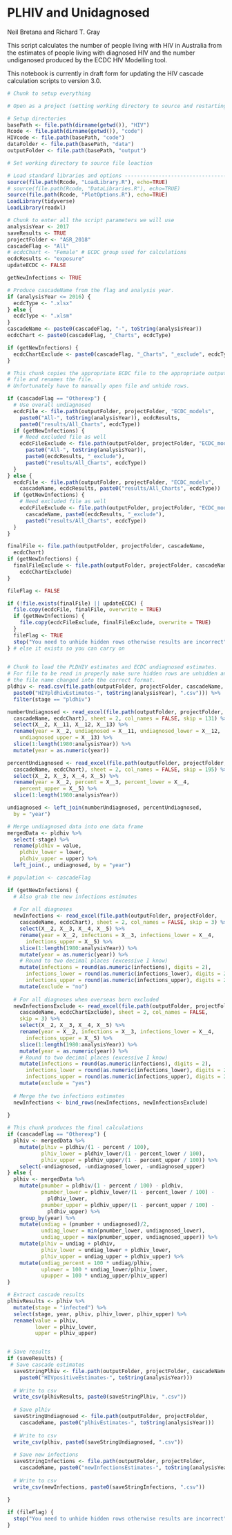 PLHIV and Unidagnosed
=====================

Neil Bretana and Richard T. Gray

This script calculates the number of people living with HIV in
Australia from the estimates of people living with diagnosed HIV and
the number undiganosed produced by the ECDC HIV Modelling tool. 

This notebook is currently in draft form for updating the HIV cascade 
calculation scripts to version 3.0.

```r
# Chunk to setup everything

# Open as a project (setting working directory to source and restarting R)

# Setup directories
basePath <- file.path(dirname(getwd()), "HIV")
Rcode <- file.path(dirname(getwd()), "code") 
HIVcode <- file.path(basePath, "code") 
dataFolder <- file.path(basePath, "data")
outputFolder <- file.path(basePath, "output")

# Set working directory to source file loaction

# Load standard libraries and options ----------------------------------
source(file.path(Rcode, "LoadLibrary.R"), echo=TRUE)
# source(file.path(Rcode, "DataLibraries.R"), echo=TRUE)
source(file.path(Rcode, "PlotOptions.R"), echo=TRUE)
LoadLibrary(tidyverse)
LoadLibrary(readxl)

```

```r
# Chunk to enter all the script parameters we will use
analysisYear <- 2017
saveResults <- TRUE 
projectFolder <- "ASR_2018"
cascadeFlag <- "All"
# ecdcChart <- "Female" # ECDC group used for calculations
ecdcResults <- "exposure"
updateECDC <- FALSE

getNewInfections <- TRUE

# Produce cascadeName from the flag and analysis year. 
if (analysisYear <= 2016) {
  ecdcType <- ".xlsx" 
} else {
  ecdcType <- ".xlsm"
}
cascadeName <- paste0(cascadeFlag, "-", toString(analysisYear))
ecdcChart <- paste0(cascadeFlag, "_Charts", ecdcType)

if (getNewInfections) {
  ecdcChartExclude <- paste0(cascadeFlag, "_Charts", "_exclude", ecdcType)
}

```

```r
# This chunk copies the appropriate ECDC file to the appropriate output 
# file and renames the file.
# Unfortunately have to manually open file and unhide rows. 

if (cascadeFlag == "Otherexp") {
  # Use overall undiagnosed
  ecdcFile <- file.path(outputFolder, projectFolder, "ECDC_models",
    paste0("All-", toString(analysisYear)), ecdcResults,
    paste0("results/All_Charts", ecdcType))
  if (getNewInfections) {
    # Need excluded file as well
    ecdcFileExclude <- file.path(outputFolder, projectFolder, "ECDC_models",
      paste0("All-", toString(analysisYear)), 
      paste0(ecdcResults, "_exclude"), 
      paste0("results/All_Charts", ecdcType))
  }
} else {
  ecdcFile <- file.path(outputFolder, projectFolder, "ECDC_models",
    cascadeName, ecdcResults, paste0("results/All_Charts", ecdcType))
  if (getNewInfections) {
    # Need excluded file as well
    ecdcFileExclude <- file.path(outputFolder, projectFolder, "ECDC_models",
      cascadeName, paste0(ecdcResults, "_exclude"), 
      paste0("results/All_Charts", ecdcType))
  }
}

finalFile <- file.path(outputFolder, projectFolder, cascadeName,
  ecdcChart)
if (getNewInfections) {
  finalFileExclude <- file.path(outputFolder, projectFolder, cascadeName,
    ecdcChartExclude)
}

fileFlag <- FALSE

if (!file.exists(finalFile) || updateECDC) {
  file.copy(ecdcFile, finalFile, overwrite = TRUE)
  if (getNewInfections) {
    file.copy(ecdcFileExclude, finalFileExclude, overwrite = TRUE)
  }
  fileFlag <- TRUE
  stop("You need to unhide hidden rows otherwise results are incorrect")
} # else it exists so you can carry on
  
```


```r
# Chunk to load the PLDHIV estimates and ECDC undiagnosed estimates. 
# For file to be read in properly make sure hidden rows are unhidden and
# the file name changed into the correct format. 
pldhiv <- read.csv(file.path(outputFolder, projectFolder, cascadeName, 
  paste0("HIVpldhivEstimates-", toString(analysisYear), ".csv"))) %>%
  filter(stage == "pldhiv")

numberUndiagnosed <- read_excel(file.path(outputFolder, projectFolder, 
  cascadeName, ecdcChart), sheet = 2, col_names = FALSE, skip = 131) %>%
  select(X__2, X__11, X__12, X__13) %>%
  rename(year = X__2, undiagnosed = X__11, undiagnosed_lower = X__12,
    undiagnosed_upper = X__13) %>%
  slice(1:length(1980:analysisYear)) %>%
  mutate(year = as.numeric(year))

percentUndiagnosed <- read_excel(file.path(outputFolder, projectFolder, 
  cascadeName, ecdcChart), sheet = 2, col_names = FALSE, skip = 195) %>%
  select(X__2, X__3, X__4, X__5) %>%
  rename(year = X__2, percent = X__3, percent_lower = X__4,
    percent_upper = X__5) %>%
  slice(1:length(1980:analysisYear))

undiagnosed <- left_join(numberUndiagnosed, percentUndiagnosed, 
  by = "year")

# Merge undiagnosed data into one data frame
mergedData <- pldhiv %>%
  select(-stage) %>%
  rename(pldhiv = value,
    pldhiv_lower = lower,
    pldhiv_upper = upper) %>%
  left_join(., undiagnosed, by = "year")

# population <- cascadeFlag

if (getNewInfections) {
  # Also grab the new infections estimates
  
  # For all diagnoses
  newInfections <- read_excel(file.path(outputFolder, projectFolder, 
    cascadeName, ecdcChart), sheet = 2, col_names = FALSE, skip = 3) %>%
    select(X__2, X__3, X__4, X__5) %>%
    rename(year = X__2, infections = X__3, infections_lower = X__4,
      infections_upper = X__5) %>%
    slice(1:length(1980:analysisYear)) %>%
    mutate(year = as.numeric(year)) %>%
    # Round to two decimal places (excessive I know)
    mutate(infections = round(as.numeric(infections), digits = 2),
      infections_lower = round(as.numeric(infections_lower), digits = 2),
      infections_upper = round(as.numeric(infections_upper), digits = 2)) %>%
    mutate(exclude = "no")
  
  # For all diagnoses when overseas born excluded
  newInfectionsExclude <- read_excel(file.path(outputFolder, projectFolder, 
    cascadeName, ecdcChartExclude), sheet = 2, col_names = FALSE, 
    skip = 3) %>%
    select(X__2, X__3, X__4, X__5) %>%
    rename(year = X__2, infections = X__3, infections_lower = X__4,
      infections_upper = X__5) %>%
    slice(1:length(1980:analysisYear)) %>%
    mutate(year = as.numeric(year)) %>%
    # Round to two decimal places (excessive I know)
    mutate(infections = round(as.numeric(infections), digits = 2),
      infections_lower = round(as.numeric(infections_lower), digits = 2),
      infections_upper = round(as.numeric(infections_upper), digits = 2)) %>%
    mutate(exclude = "yes")
  
  # Merge the two infections estimates
  newInfections <- bind_rows(newInfections, newInfectionsExclude)
  
}
```


```r
# This chunk produces the final calculations
if (cascadeFlag == "Otherexp") {
  plhiv <- mergedData %>%
    mutate(plhiv = pldhiv/(1 - percent / 100),
           plhiv_lower = pldhiv_lower/(1 - percent_lower / 100),
           plhiv_upper = pldhiv_upper/(1 - percent_upper / 100)) %>%
    select(-undiagnosed, -undiagnosed_lower, -undiagnosed_upper)
} else {
  plhiv <- mergedData %>%
    mutate(pnumber = pldhiv/(1 - percent / 100) - pldhiv,
           pnumber_lower = pldhiv_lower/(1 - percent_lower / 100) -
             pldhiv_lower,
           pnumber_upper = pldhiv_upper/(1 - percent_upper / 100) -
             pldhiv_upper) %>%
    group_by(year) %>%
    mutate(undiag = (pnumber + undiagnosed)/2,
           undiag_lower = min(pnumber_lower, undiagnosed_lower),
           undiag_upper = max(pnumber_upper, undiagnosed_upper)) %>%
    mutate(plhiv = undiag + pldhiv,
           plhiv_lower = undiag_lower + pldhiv_lower,
           plhiv_upper = undiag_upper + pldhiv_upper) %>%
    mutate(undiag_percent = 100 * undiag/plhiv,
           uplower = 100 * undiag_lower/plhiv_lower,
           upupper = 100 * undiag_upper/plhiv_upper) 
}

# Extract cascade results
plhivResults <- plhiv %>% 
  mutate(stage = "infected") %>%
  select(stage, year, plhiv, plhiv_lower, plhiv_upper) %>%
  rename(value = plhiv,
         lower = plhiv_lower,
         upper = plhiv_upper)


# Save results
if (saveResults) {
 # Save cascade estimates
  saveStringPlhiv <- file.path(outputFolder, projectFolder, cascadeName, 
    paste0("HIVpositiveEstimates-", toString(analysisYear)))
  
  # Write to csv
  write_csv(plhivResults, paste0(saveStringPlhiv, ".csv")) 
  
  # Save plhiv
  saveStringUndiagnosed <- file.path(outputFolder, projectFolder, 
    cascadeName, paste0("plhivEstimates-", toString(analysisYear)))
  
  # Write to csv
  write_csv(plhiv, paste0(saveStringUndiagnosed, ".csv"))
  
  # Save new infections
  saveStringInfections <- file.path(outputFolder, projectFolder, 
    cascadeName, paste0("newInfectionsEstimates-", toString(analysisYear)))
  
  # Write to csv
  write_csv(newInfections, paste0(saveStringInfections, ".csv"))
  
}

if (fileFlag) {
  stop("You need to unhide hidden rows otherwise results are incorrect")
} 
```
